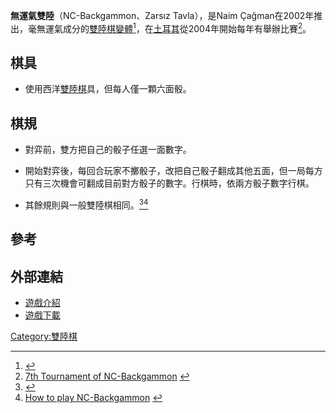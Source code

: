 '''無運氣雙陸'''（NC-Backgammon、Zarsız Tavla），是Naim Çağman在2002年推出，毫無運氣成分的[[雙陸棋變體|雙陸棋變體]]<ref>{{Cite web |url=http://www.bkgm.com/variants/NoChanceBG/index.html |title=Zarsiz Tavla (No Chance Backgammon) Invented by Naim Çagman, 2002 |access-date=2011-04-13 |archive-date=2019-08-10 |archive-url=https://web.archive.org/web/20190810205725/http://www.bkgm.com/variants/NoChanceBG/index.html |dead-url=no }}</ref>，在[[土耳其|土耳其]]從2004年開始每年有舉辦比賽<ref>[http://zarsiztavla.gop.edu.tr/tournaments.htm 7th Tournament of NC-Backgammon] {{webarchive|url=https://web.archive.org/web/20080828072624/http://zarsiztavla.gop.edu.tr/tournaments.htm |date=2008-08-28 }}</ref>。

==棋具==

*使用西洋[[雙陸棋|雙陸棋]]具，但每人僅一顆六面骰。

==棋規==

*對弈前，雙方把自己的骰子任選一面數字。

*開始對弈後，每回合玩家不擲骰子，改把自己骰子翻成其他五面，但一局每方只有三次機會可翻成目前對方骰子的數字。行棋時，依兩方骰子數字行棋。

*其餘規則與一般雙陸棋相同。<ref>{{Cite web |url=http://www.m-hikari.com/ijcms-password2007/17-20-2007/cagmanIJCMS17-20-2007.pdf |title=A New Perfect Information Game; No Chance Backgammon 1 Introduction |access-date=2011-04-13 |archive-date=2020-01-09 |archive-url=https://web.archive.org/web/20200109040234/http://www.m-hikari.com/ijcms-password2007/17-20-2007/cagmanIJCMS17-20-2007.pdf |dead-url=no }}</ref><ref>[http://zarsiztavla.gop.edu.tr/howtoplay.htm How to play NC-Backgammon] {{webarchive|url=https://web.archive.org/web/20080828072459/http://zarsiztavla.gop.edu.tr/howtoplay.htm |date=2008-08-28 }}</ref>

==參考==
<div class="references-small">
<references/>
</div>

==外部連結==

* [http://boardgamegeek.com/boardgame/34736/nc-backgammon 遊戲介紹] {{Wayback|url=http://boardgamegeek.com/boardgame/34736/nc-backgammon |date=20160307081952 }}
* [http://www.gezginler.net/modules/mydownloads/indir.php?lid=4770 遊戲下載]{{dead link|date=2018年3月 |bot=InternetArchiveBot |fix-attempted=yes }}

[[Category:雙陸棋|Category:雙陸棋]]